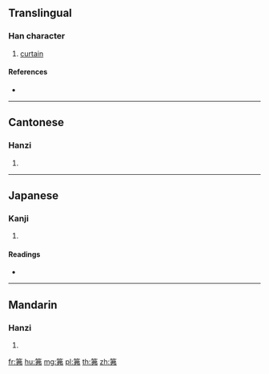 {{character info/new}}
{{also|第|笫}}
==Translingual==

===Han character===
{{Han char|rn=118|rad=竹|as=05|sn=11|four=88527|canj=HLLN,XHLLN}}

# [[curtain]]

====References====
* {{Han ref|kx=0881.080|dkj=25947|dj=1309.040|hdz=52960.010|uh=7B30|ud=31536|bh=D6CF|bd=54991}}

----

==Cantonese==

===Hanzi===
{{yue-hanzi|jyut=|y=fat1}}

# {{defn|lang=yue|sort=竹05}}

----

==Japanese==

===Kanji===
{{ja-kanji|grade=|rs=竹05}}

# {{defn|lang=ja|sort=竹05}}

====Readings====
* {{ja-readings|on=[[ふつ]] (futsu), [[ふち]] (fuchi), [[ひ]] (hi)|kun=[[おおい]] (ooi)|nanori=}}

----

==Mandarin==

===Hanzi===
{{cmn-hanzi|pin=[[fú]] ([[fu2]])|wg=fu<sup>2</sup>}}

# {{defn|lang=cmn|sort=竹05}}

[[fr:笰]]
[[hu:笰]]
[[mg:笰]]
[[pl:笰]]
[[th:笰]]
[[zh:笰]]